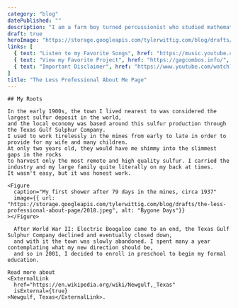 ```yaml
---
category: "blog"
datePublished: ""
description: "I am a farm boy turned percussionist who studied mathematics in college and now designs websites. An obvious and natural progressison."
draft: true
heroImage: "https://storage.googleapis.com/tylerwittig.com/blog/drafts/the-less-professional-about-page/2019.jpg"
links: [
  { text: "Listen to my Favorite Songs", href: "https://music.youtube.com/playlist?list=PLhC2DPeXuXXUhFfTeZQM0gz4VrT-q2mqU&feature=share", },
  { text: "View my Favorite Project", href: "https://gagcombos.info/", },
  { text: "Important Disclaimer", href: "https://www.youtube.com/watch?v=uHgt8giw1LY", },
]
title: "The Less Professional About Me Page"
---
```





<PostSection>
  <PostSectionContent slot="content">

    ## My Roots
    
    In the early 1900s, the town I lived nearest to was considered the largest sulfur deposit in the world,
    and the local economy was based around this sulfur production through the Texas Gulf Sulphur Company.
    I used to work tirelessly in the mines from early to late in order to provide for my wife and many children.
    At only two years old, they would have me shimmy into the slimmest gaps in the rocks
    to harvest only the most remote and high quality sulfur. I carried the industry and my large family quite literally on my back at times.
    It wasn't easy, but it was honest work.
    
    <Figure
      caption="My first shower after 79 days in the mines, circa 1937" 
      image={{ url: "https://storage.googleapis.com/tylerwittig.com/blog/drafts/the-less-professional-about-page/2018.jpeg", alt: "Bygone Days"}}
    ></Figure>
    
      After World War II: Electric Boogaloo came to an end, the Texas Gulf Sulphur Company declined and eventually closed down,
      and with it the town was slowly abandoned. I spent many a year contemplating what my new direction should be,
      and so in 2001, I decided to enroll in preschool to begin my formal education.
    
  </PostSectionContent>
  <PostSectionSidebar slot="sidebar">

    Read more about
    <ExternalLink
      href="https://en.wikipedia.org/wiki/Newgulf,_Texas"
      isExternal={true}
    >Newgulf, Texas</ExternalLink>.

  </PostSectionSidebar>
</PostSection>
